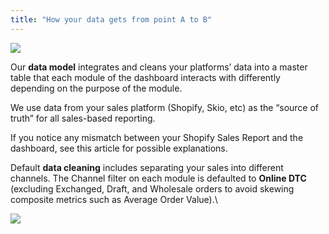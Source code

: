 ```yaml
---
title: "How your data gets from point A to B"
---
```


![](/images/point1.webp)

Our **data model** integrates and cleans your platforms’ data into a master table that each module of the dashboard interacts with differently depending on the purpose of the module.

We use data from your sales platform (Shopify, Skio, etc) as the “source of truth” for all sales-based reporting.

<Note>
    If you notice any mismatch between your Shopify Sales Report and the dashboard, see this article for possible explanations.
</Note>

Default **data cleaning** includes separating your sales into different channels. The Channel filter on each module is defaulted to **Online DTC** (excluding Exchanged, Draft, and Wholesale orders to avoid skewing composite metrics such as Average Order Value).\

![](/images/point2.avif)